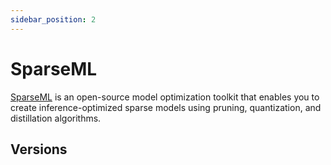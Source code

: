```yaml
---
sidebar_position: 2
---
```


# SparseML

[SparseML](https://github.com/neuralmagic/sparseml) is an open-source model optimization toolkit that enables you to create inference-optimized sparse models using pruning, quantization, and distillation algorithms.

## Versions

<GithubReleases repo="neuralmagic/sparseml"></GithubReleases>